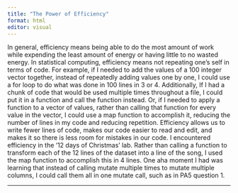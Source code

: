 ```yaml
---
title: "The Power of Efficiency"
format: html
editor: visual
---
```


In general, efficiency means being able to do the most amount of work while expending the least amount of energy or having little to no wasted energy. In statistical computing, efficiency means not repeating one's self in terms of code. For example, if I needed to add the values of a 100 integer vector together, instead of repeatedly adding values one by one, I could use a for loop to do what was done in 100 lines in 3 or 4. Additionally, If I had a chunk of code that would be used multiple times throughout a file, I could put it in a function and call the function instead. Or, if I needed to apply a function to a vector of values, rather than calling that function for every value in the vector, I could use a map function to accomplish it, reducing the number of lines in my code and reducing repetition. Efficiency allows us to write fewer lines of code, makes our code easier to read and edit, and makes it so there is less room for mistakes in our code. I encountered efficiency in the ‘12 days of Christmas’ lab. Rather than calling a function to transform each of the 12 lines of the dataset into a line of the song, I used the map function to accomplish this in 4 lines. One aha moment I had was learning that instead of calling mutate multiple times to mutate multiple columns, I could call them all in one mutate call, such as in PA5 question 1. 

---
